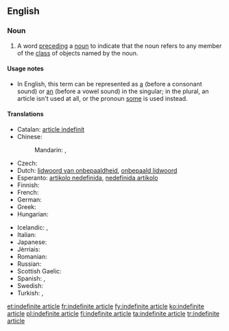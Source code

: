 ==English==
{{wikipedia|Article (grammar)}}

===Noun===
{{en-noun|head=[[indefinite]] [[article]]}}

# {{grammar}} A word [[precede|preceding]] a [[noun]] to indicate that the noun refers to any member of the [[class]] of objects named by the noun.

====Usage notes====
* In English, this term can be represented as [[a]] (before a consonant sound) or [[an]] (before a vowel sound) in the singular; in the plural, an article isn't used at all, or the pronoun [[some]] is used instead.

====Translations====
{{trans-top|word preceding a noun to indicate any member of the class of objects}}
* Catalan: [[article indefinit]]
* Chinese:
*: Mandarin: {{t-|cmn|不定冠詞|sc=Hani}}, {{t-|cmn|不定冠词|tr=bùdìng guàncí|sc=Hani}}
* Czech: {{t-|cs|neurčitý člen|m}}
* Dutch: [[lidwoord van onbepaaldheid]], [[onbepaald lidwoord]] {{n}}
* Esperanto: [[artikolo nedefinida]], [[nedefinida artikolo]]
* Finnish: {{t+|fi|epämääräinen artikkeli}}
* French: {{t+|fr|article indéfini|m}}
* German: {{t-|de|unbestimmter Artikel|m}}
* Greek: {{t-|el|αόριστο άρθρο|n|tr=aóristo árthro}}
* Hungarian: {{t+|hu|határozatlan névelő}}
{{trans-mid}}
* Icelandic: {{t+|is|óákveðinn greinir|m}},  {{t-|is|óákv. gr.|m}}
* Italian: {{t-|it|articolo indefinito|m}}
* Japanese: {{t-|ja|不定冠詞|tr=ふていかんし, futei kanshi}}
* Jèrriais: {{tø|roa-jer|articl'ye îndéfinnie|f}}
* Romanian: {{t-|ro|articol nehotărât|n}}
* Russian: {{t-|ru|неопределённый артикль|m|tr=neopredeljónnyj artíkl'}}
* Scottish Gaelic: {{t-|gd|alt neo-chinnteach}}
* Spanish: {{t+|es|artículo indefinido|m}}, {{t+|es|artículo indeterminado}}
* Swedish: {{t-|sv|obestämd artikel|c}}
* Turkish: {{t-|tr|belirsiz artikel}},  {{t-|tr|belirsiz tanımlık}}
{{trans-bottom}}

[[et:indefinite article]]
[[fr:indefinite article]]
[[fy:indefinite article]]
[[ko:indefinite article]]
[[pl:indefinite article]]
[[fi:indefinite article]]
[[ta:indefinite article]]
[[tr:indefinite article]]